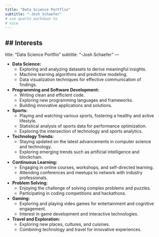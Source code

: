 ```yaml
---
title: "Data Science Portflio"
subtitle: "-Josh Schaefer"
# use quarto markdown to 
# nice
---
```




## Interests
---
title: "Data Science Portflio"
subtitle: "-Josh Schaefer"
---

- **Data Science:**
  - Exploring and analyzing datasets to derive meaningful insights.
  - Machine learning algorithms and predictive modeling.
  - Data visualization techniques for effective communication of findings.

- **Programming and Software Development:**
  - Writing clean and efficient code.
  - Exploring new programming languages and frameworks.
  - Building innovative applications and solutions.

- **Sports:**
  - Playing and watching various sports, fostering a healthy and active lifestyle.
  - Statistical analysis of sports data for performance optimization.
  - Exploring the intersection of technology and sports analytics.

- **Technology Trends:**
  - Staying updated on the latest advancements in computer science and technology.
  - Exploring emerging trends such as artificial intelligence and blockchain.

- **Continuous Learning:**
  - Engaging in online courses, workshops, and self-directed learning.
  - Attending conferences and meetups to network with industry professionals.

- **Problem Solving:**
  - Enjoying the challenge of solving complex problems and puzzles.
  - Participating in coding competitions and hackathons.

- **Gaming:**
  - Exploring and playing video games for entertainment and cognitive engagement.
  - Interest in game development and interactive technologies.

- **Travel and Exploration:**
  - Exploring new places, cultures, and cuisines.
  - Combining technology and travel for innovative experiences.







